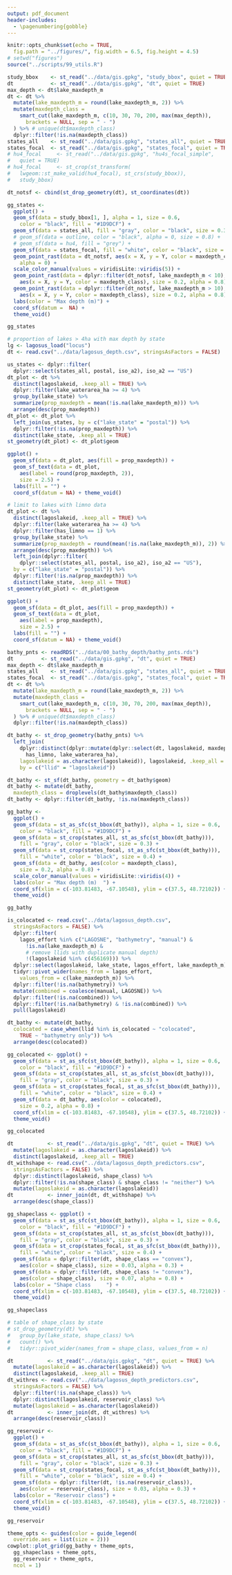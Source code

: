 ```yaml
---
output: pdf_document
header-includes: 
  - \pagenumbering{gobble}
---
```


```r
knitr::opts_chunk$set(echo = TRUE,
  fig.path = "../figures/", fig.width = 6.5, fig.height = 4.5)
# setwd("figures")
source("../scripts/99_utils.R")
```

```r
study_bbox    <- st_read("../data/gis.gpkg", "study_bbox", quiet = TRUE)
dt            <- st_read("../data/gis.gpkg", "dt", quiet = TRUE)
max_depth <- dt$lake_maxdepth_m
dt <- dt %>%
  mutate(lake_maxdepth_m = round(lake_maxdepth_m, 2)) %>%
  mutate(maxdepth_class =
    smart_cut(lake_maxdepth_m, c(10, 30, 70, 200, max(max_depth)),
      brackets = NULL, sep = " - ")
  ) %>% # unique(dt$maxdepth_class)
  dplyr::filter(!is.na(maxdepth_class))
states_all    <- st_read("../data/gis.gpkg", "states_all", quiet = TRUE)
states_focal  <- st_read("../data/gis.gpkg", "states_focal", quiet = TRUE)
# hu4_focal     <- st_read("../data/gis.gpkg", "hu4s_focal_simple",
#   quiet = TRUE)
# hu4_focal     <- st_crop(st_transform(
#   lwgeom::st_make_valid(hu4_focal), st_crs(study_bbox)),
#   study_bbox)

dt_notsf <- cbind(st_drop_geometry(dt), st_coordinates(dt))

gg_states <-
  ggplot() +
  geom_sf(data = study_bbox[1, ], alpha = 1, size = 0.6,
    color = "black", fill = "#1D9DCF") +
  geom_sf(data = states_all, fill = "gray", color = "black", size = 0.3) +
  # geom_sf(data = outline, color = "black", alpha = 0, size = 0.8) +
  # geom_sf(data = hu4, fill = "grey") +
  geom_sf(data = states_focal, fill = "white", color = "black", size = 0.4) +
  geom_point_rast(data = dt_notsf, aes(x = X, y = Y, color = maxdepth_class),
    alpha = 0) +
  scale_color_manual(values = viridisLite::viridis(5)) +
  geom_point_rast(data = dplyr::filter(dt_notsf, lake_maxdepth_m < 10),
    aes(x = X, y = Y, color = maxdepth_class), size = 0.2, alpha = 0.8) +
  geom_point_rast(data = dplyr::filter(dt_notsf, lake_maxdepth_m > 10),
    aes(x = X, y = Y, color = maxdepth_class), size = 0.2, alpha = 0.8) +
  labs(color = "Max depth (m)") +
  coord_sf(datum =  NA) +
  theme_void()

gg_states
```

```r
# proportion of lakes > 4ha with max depth by state
lg <- lagosus_load("locus")
dt <- read.csv("../data/lagosus_depth.csv", stringsAsFactors = FALSE)

us_states <- dplyr::filter(
  dplyr::select(states_all, postal, iso_a2), iso_a2 == "US")
dt_plot <- dt %>%
  distinct(lagoslakeid, .keep_all = TRUE) %>%
  dplyr::filter(lake_waterarea_ha >= 4) %>%
  group_by(lake_state) %>%
  summarize(prop_maxdepth = mean(!is.na(lake_maxdepth_m))) %>%
  arrange(desc(prop_maxdepth))
dt_plot <- dt_plot %>%
  left_join(us_states, by = c("lake_state" = "postal")) %>%
  dplyr::filter(!is.na(prop_maxdepth)) %>%
  distinct(lake_state, .keep_all = TRUE)
st_geometry(dt_plot) <- dt_plot$geom

ggplot() +
  geom_sf(data = dt_plot, aes(fill = prop_maxdepth)) +
  geom_sf_text(data = dt_plot,
    aes(label = round(prop_maxdepth, 2)),
    size = 2.5) +
  labs(fill = "") +
  coord_sf(datum = NA) + theme_void()

# limit to lakes with limno data
dt_plot <- dt %>%
  distinct(lagoslakeid, .keep_all = TRUE) %>%
  dplyr::filter(lake_waterarea_ha >= 4) %>%
  dplyr::filter(has_limno == 1) %>%
  group_by(lake_state) %>%
  summarize(prop_maxdepth = round(mean(!is.na(lake_maxdepth_m)), 2)) %>%
  arrange(desc(prop_maxdepth)) %>%
  left_join(dplyr::filter(
    dplyr::select(states_all, postal, iso_a2), iso_a2 == "US"),
  by = c("lake_state" = "postal")) %>%
  dplyr::filter(!is.na(prop_maxdepth)) %>%
  distinct(lake_state, .keep_all = TRUE)
st_geometry(dt_plot) <- dt_plot$geom

ggplot() +
  geom_sf(data = dt_plot, aes(fill = prop_maxdepth)) +
  geom_sf_text(data = dt_plot,
    aes(label = prop_maxdepth),
    size = 2.5) +
  labs(fill = "") +
  coord_sf(datum = NA) + theme_void()
```

```r
bathy_pnts <- readRDS("../data/00_bathy_depth/bathy_pnts.rds")
dt         <- st_read("../data/gis.gpkg", "dt", quiet = TRUE)
max_depth <- dt$lake_maxdepth_m
states_all    <- st_read("../data/gis.gpkg", "states_all", quiet = TRUE)
states_focal  <- st_read("../data/gis.gpkg", "states_focal", quiet = TRUE)
dt <- dt %>%
  mutate(lake_maxdepth_m = round(lake_maxdepth_m, 2)) %>%
  mutate(maxdepth_class =
    smart_cut(lake_maxdepth_m, c(10, 30, 70, 200, max(max_depth)),
      brackets = NULL, sep = " - ")
  ) %>% # unique(dt$maxdepth_class)
  dplyr::filter(!is.na(maxdepth_class))

dt_bathy <- st_drop_geometry(bathy_pnts) %>%
  left_join(
    dplyr::distinct(dplyr::mutate(dplyr::select(dt, lagoslakeid, maxdepth_class,
      has_limno, lake_waterarea_ha),
    lagoslakeid = as.character(lagoslakeid)), lagoslakeid, .keep_all = TRUE),
    by = c("llid" = "lagoslakeid"))

dt_bathy <- st_sf(dt_bathy, geometry = dt_bathy$geom)
dt_bathy <- mutate(dt_bathy,
  maxdepth_class = droplevels(dt_bathy$maxdepth_class))
dt_bathy <- dplyr::filter(dt_bathy, !is.na(maxdepth_class))

gg_bathy <-
  ggplot() +
  geom_sf(data = st_as_sfc(st_bbox(dt_bathy)), alpha = 1, size = 0.6,
    color = "black", fill = "#1D9DCF") +
  geom_sf(data = st_crop(states_all, st_as_sfc(st_bbox(dt_bathy))),
    fill = "gray", color = "black", size = 0.3) +
  geom_sf(data = st_crop(states_focal, st_as_sfc(st_bbox(dt_bathy))),
    fill = "white", color = "black", size = 0.4) +
  geom_sf(data = dt_bathy, aes(color = maxdepth_class),
    size = 0.2, alpha = 0.8) +
  scale_color_manual(values = viridisLite::viridis(4)) +
  labs(color = "Max depth (m)  ") +
  coord_sf(xlim = c(-103.81483, -67.10548), ylim = c(37.5, 48.72102)) +
  theme_void()

gg_bathy
```

```r
is_colocated <- read.csv("../data/lagosus_depth.csv",
  stringsAsFactors = FALSE) %>%
  dplyr::filter(
    lagos_effort %in% c("LAGOSNE", "bathymetry", "manual") &
      !is.na(lake_maxdepth_m) &
      # remove llids with duplicate manual depth)
      !(lagoslakeid %in% c(456169))) %>%
  dplyr::select(lagoslakeid, lake_state, lagos_effort, lake_maxdepth_m) %>%
  tidyr::pivot_wider(names_from = lagos_effort,
    values_from = c(lake_maxdepth_m)) %>%
  dplyr::filter(!is.na(bathymetry)) %>%
  mutate(combined = coalesce(manual, LAGOSNE)) %>%
  dplyr::filter(!is.na(combined)) %>%
  dplyr::filter(!is.na(bathymetry) & !is.na(combined)) %>%
  pull(lagoslakeid)

dt_bathy <- mutate(dt_bathy,
  colocated = case_when(llid %in% is_colocated ~ "colocated",
    TRUE ~ "bathymetry only")) %>%
  arrange(desc(colocated))

gg_colocated <- ggplot() +
  geom_sf(data = st_as_sfc(st_bbox(dt_bathy)), alpha = 1, size = 0.6,
    color = "black", fill = "#1D9DCF") +
  geom_sf(data = st_crop(states_all, st_as_sfc(st_bbox(dt_bathy))),
    fill = "gray", color = "black", size = 0.3) +
  geom_sf(data = st_crop(states_focal, st_as_sfc(st_bbox(dt_bathy))),
    fill = "white", color = "black", size = 0.4) +
  geom_sf(data = dt_bathy, aes(color = colocated),
    size = 0.2, alpha = 0.8) +
  coord_sf(xlim = c(-103.81483, -67.10548), ylim = c(37.5, 48.72102)) +
  theme_void()

gg_colocated
```

```r
dt           <- st_read("../data/gis.gpkg", "dt", quiet = TRUE) %>%
  mutate(lagoslakeid = as.character(lagoslakeid)) %>%
  distinct(lagoslakeid, .keep_all = TRUE)
dt_withshape <- read.csv("../data/lagosus_depth_predictors.csv",
  stringsAsFactors = FALSE) %>%
  dplyr::distinct(lagoslakeid, shape_class) %>%
  dplyr::filter(!is.na(shape_class) & shape_class != "neither") %>%
  mutate(lagoslakeid = as.character(lagoslakeid))
dt           <- inner_join(dt, dt_withshape) %>%
  arrange(desc(shape_class))

gg_shapeclass <- ggplot() +
  geom_sf(data = st_as_sfc(st_bbox(dt_bathy)), alpha = 1, size = 0.6,
    color = "black", fill = "#1D9DCF") +
  geom_sf(data = st_crop(states_all, st_as_sfc(st_bbox(dt_bathy))),
    fill = "gray", color = "black", size = 0.3) +
  geom_sf(data = st_crop(states_focal, st_as_sfc(st_bbox(dt_bathy))),
    fill = "white", color = "black", size = 0.4) +
  geom_sf(data = dplyr::filter(dt, shape_class == "convex"),
    aes(color = shape_class), size = 0.03, alpha = 0.3) +
  geom_sf(data = dplyr::filter(dt, shape_class != "convex"),
    aes(color = shape_class), size = 0.07, alpha = 0.8) +
  labs(color = "Shape class     ") +
  coord_sf(xlim = c(-103.81483, -67.10548), ylim = c(37.5, 48.72102)) +
  theme_void()

gg_shapeclass

# table of shape_class by state
# st_drop_geometry(dt) %>%
#   group_by(lake_state, shape_class) %>%
#   count() %>%
#   tidyr::pivot_wider(names_from = shape_class, values_from = n)
```

```r
dt           <- st_read("../data/gis.gpkg", "dt", quiet = TRUE) %>%
  mutate(lagoslakeid = as.character(lagoslakeid)) %>%
  distinct(lagoslakeid, .keep_all = TRUE)
dt_withres <- read.csv("../data/lagosus_depth_predictors.csv",
  stringsAsFactors = FALSE) %>%
  dplyr::filter(!is.na(shape_class)) %>%
  dplyr::distinct(lagoslakeid, reservoir_class) %>%
  mutate(lagoslakeid = as.character(lagoslakeid))
dt           <- inner_join(dt, dt_withres) %>%
  arrange(desc(reservoir_class))

gg_reservoir <-
  ggplot() +
  geom_sf(data = st_as_sfc(st_bbox(dt_bathy)), alpha = 1, size = 0.6,
    color = "black", fill = "#1D9DCF") +
  geom_sf(data = st_crop(states_all, st_as_sfc(st_bbox(dt_bathy))),
    fill = "gray", color = "black", size = 0.3) +
  geom_sf(data = st_crop(states_focal, st_as_sfc(st_bbox(dt_bathy))),
    fill = "white", color = "black", size = 0.4) +
  geom_sf(data = dplyr::filter(dt, !is.na(reservoir_class)),
    aes(color = reservoir_class), size = 0.03, alpha = 0.3) +
  labs(color = "Reservoir class") +
  coord_sf(xlim = c(-103.81483, -67.10548), ylim = c(37.5, 48.72102)) +
  theme_void()

gg_reservoir
```

```r
theme_opts <- guides(color = guide_legend(
  override.aes = list(size = 2)))
cowplot::plot_grid(gg_bathy + theme_opts,
  gg_shapeclass + theme_opts,
  gg_reservoir + theme_opts,
  ncol = 1)
```
